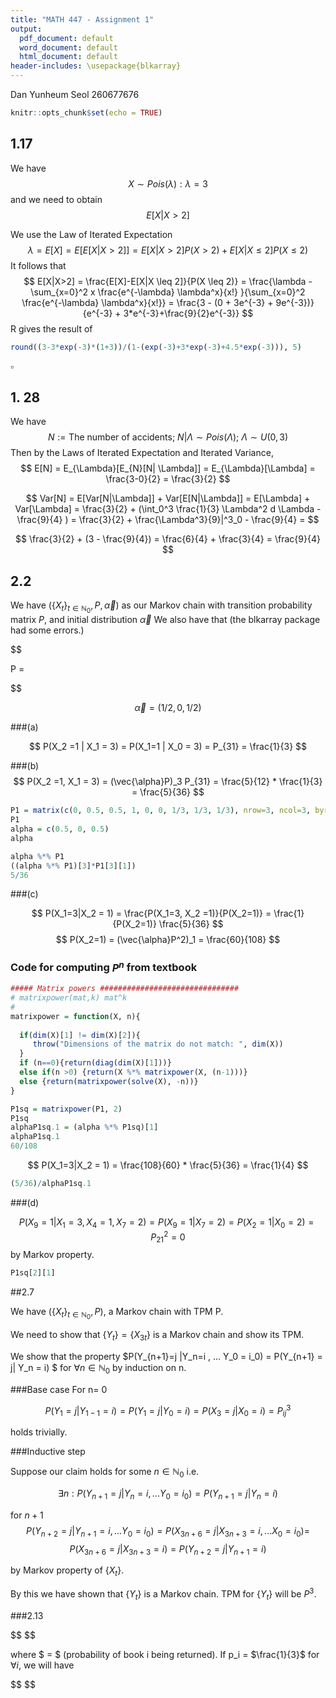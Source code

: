 ```yaml
---
title: "MATH 447 - Assignment 1"
output:
  pdf_document: default
  word_document: default
  html_document: default
header-includes: \usepackage{blkarray}
---
```

Dan Yunheum Seol
260677676

```r
knitr::opts_chunk$set(echo = TRUE)
```

## 1.17
We have
$$
X \sim Pois(\lambda) : \lambda = 3
$$
and we need to obtain
$$
E[X|X > 2]
$$

We use the Law of Iterated Expectation
$$
\lambda = E[X] = E[E[X|X>2]] = E[X|X>2]P(X >2) + E[X| X \leq 2] P(X \leq 2)
$$
It follows that
$$
E[X|X>2] = \frac{E[X]-E[X|X \leq 2]}{P(X \leq 2)} = \frac{\lambda - \sum_{x=0}^2 x  \frac{e^{-\lambda} \lambda^x}{x!} }{\sum_{x=0}^2   \frac{e^{-\lambda} \lambda^x}{x!}} = \frac{3 - (0 + 3e^{-3} + 9e^{-3})}{e^{-3} + 3*e^{-3}+\frac{9}{2}e^{-3}}
$$
R gives the result of
```r
round((3-3*exp(-3)*(1+3))/(1-(exp(-3)+3*exp(-3)+4.5*exp(-3))), 5)

```
$\square$

## 1. 28

We have
$$
N := \text{The number of accidents};\ N|\Lambda \sim Pois(\Lambda);\ \Lambda \sim U(0,3)
$$
Then by the Laws of Iterated Expectation and Iterated Variance,
$$
E[N] = E_{\Lambda}[E_{N}[N| \Lambda]] = E_{\Lambda}[\Lambda] = \frac{3-0}{2} = \frac{3}{2}
$$

$$
Var[N] = E[Var[N|\Lambda]] + Var[E[N|\Lambda]] = E[\Lambda] + Var[\Lambda] = \frac{3}{2} + (\int_0^3 \frac{1}{3} \Lambda^2 d \Lambda - \frac{9}{4} ) = \frac{3}{2} + \frac{\Lambda^3}{9}|^3_0 - \frac{9}{4} =
$$

$$
\frac{3}{2} + (3 - \frac{9}{4}) =  \frac{6}{4} + \frac{3}{4} = \frac{9}{4}
$$


## 2.2
We have
$(\{X_t\}_{t \in \mathbb{N}_0} , P, \vec{\alpha})$ as our Markov chain with transition probability matrix $P$, and initial distribution $\vec{\alpha}$
We also have that (the blkarray package had some errors.)


$$

P = 
\begin{array}{c|c|c|c}
 & \text{State 1} & \text{State 2} & \text{State 3} \\ 

\text{State 1} & 0.575 & 0.118 & 0.172 \\

\text{State 2} & 0.453 & 0.243 & 0.148 \\
\text{State 3} & 0.104 & 0.343 & 0.367 \\
\end{array} 

$$

$$
\vec{\alpha} = (1/2, 0, 1/2)
$$

###(a)

$$
P(X_2 =1 | X_1 = 3) = P(X_1=1 | X_0 = 3) = P_{31} = \frac{1}{3}
$$

###(b)
$$
P(X_2 =1,  X_1 = 3) = (\vec{\alpha}P)_3 P_{31} = \frac{5}{12} * \frac{1}{3} = \frac{5}{36}
$$
```r
P1 = matrix(c(0, 0.5, 0.5, 1, 0, 0, 1/3, 1/3, 1/3), nrow=3, ncol=3, byrow=TRUE)
P1
alpha = c(0.5, 0, 0.5)
alpha

alpha %*% P1
((alpha %*% P1)[3]*P1[3][1])
5/36
```

###(c)

$$
P(X_1=3|X_2 = 1) = \frac{P(X_1=3, X_2 =1)}{P(X_2=1)} = \frac{1}{P(X_2=1)} \frac{5}{36}
$$
$$
P(X_2=1) = (\vec{\alpha}P^2)_1 = \frac{60}{108}
$$

### Code for computing $P^n$ from textbook

```r
##### Matrix powers ###############################
# matrixpower(mat,k) mat^k
#
matrixpower = function(X, n){
  
  if(dim(X)[1] != dim(X)[2]){
     throw("Dimensions of the matrix do not match: ", dim(X))
  }
  if (n==0){return(diag(dim(X)[1]))}
  else if(n >0) {return(X %*% matrixpower(X, (n-1)))}
  else {return(matrixpower(solve(X), -n))}
}
```

```r

P1sq = matrixpower(P1, 2)
P1sq
alphaP1sq.1 = (alpha %*% P1sq)[1]
alphaP1sq.1
60/108
```

$$
P(X_1=3|X_2 = 1) = \frac{108}{60} * \frac{5}{36} =  \frac{1}{4}
$$
```r
(5/36)/alphaP1sq.1
```


###(d)

$$
P(X_9=1 | X_1 = 3, X_4=1, X_7=2) = P(X_9=1|X_7=2) = P(X_2=1|X_0=2) = P^2_{21} = 0
$$
by Markov property.
```r
P1sq[2][1]
```


##2.7

We have $(\{X_t\}_{t \in \mathbb{N}_0} , P)$, a Markov chain with TPM P.

We need to show that $\{Y_t\} = \{X_{3t}\}$ is a Markov chain and show its TPM.

We show that the property $P(Y_{n+1}=j |Y_n=i , ... Y_0 = i_0) = P(Y_{n+1} = j| Y_n = i) $ for $\forall n \in \mathbb{N}_0$ by induction on n.

###Base case
For n= 0
 
$$
P(Y_1 = j | Y_{1-1} = i) = P(Y_1 = j | Y_0 = i) =  P(X_3 = j | X_0 = i)  = P^3_{ij}
$$

holds trivially.

###Inductive step

Suppose our claim holds for some $n \in \mathbb{N}_0$ i.e.

$$
\exists n: P(Y_{n+1}=j |Y_n=i , ... Y_0 = i_0) = P(Y_{n+1} = j| Y_n = i)
$$

for $n+1$
$$
P(Y_{n+2}=j |Y_{n+1}=i , ... Y_0 = i_0) = P(X_{3n+6}=j |X_{3n+3}=i , ... X_0 = i_0) =
$$
$$
P(X_{3n+6}=j |X_{3n+3}=i) = P(Y_{n+2}=j |Y_{n+1}=i)
$$

by Markov property of $\{X_t\}$.

By this we have shown that $\{Y_t\}$ is a Markov chain. TPM for $\{Y_t\}$ will be $P^3$.

###2.13

$$
\begin{align}
P = 
\begin{array}{c|c|c|c|c|c|c}
 & \text{abc} & \text{acb} & \text{bac} & \text{bca} & \text{cab}  & \text{cba}  \\ 

\text{abc} & \text{p_a} &  \text{p_c} & \text{p_b} & 0& 0&0 \\

\text{acb}& \text{p_b} & \text{p_a} & 0 & 0  & \text{p_c} & 0  \\
\text{bac} & \text{p_a} & 0 & \text{p_b} & \text{p_c} & 0 & 0 \\
\text{bca} & 0 & 0 & \text{p_a} & \text{p_b} & 0 & \text{p_c}  \\
\text{cab} & 0 & \text{p_a} & 0 & 0 & \text{p_c}  & \text{p_b} \\
\text{cba}  & 0 & 0 & 0 & \text{p_b} & \text{p_a} & \text{p_c}  \\ 
\end{array} 
\end{align}
$$

where $\text{p_i} = $ (probability of book i being returned). If p_i = $\frac{1}{3}$ for $\forall i$, we will have

$$
\begin{align}
P = 
\begin{array}{c|c|c|c|c|c|c}
 & \text{abc} & \text{acb} & \text{bac} & \text{bca} & \text{cab}  & \text{cba}  \\ 

\text{abc} & \frac{1}{3} &   \frac{1}{3} &  \frac{1}{3} & 0& 0&0 \\

\text{acb}&  \frac{1}{3} &  \frac{1}{3} & 0 & 0  &  \frac{1}{3} & 0  \\
\text{bac} &  \frac{1}{3} & 0 & \frac{1}{3} & \frac{1}{3} & 0 & 0 \\
\text{bca} & 0 & 0 & \frac{1}{3} &  \frac{1}{3} & 0 &  \frac{1}{3}  \\
\text{cab} & 0 &  \frac{1}{3} & 0 & 0 &  \frac{1}{3}  &  \frac{1}{3} \\
\text{cba}  & 0 & 0 & 0 &  \frac{1}{3} & \frac{1}{3} &  \frac{1}{3} \\ 
\end{array} 
\end{align}
$$